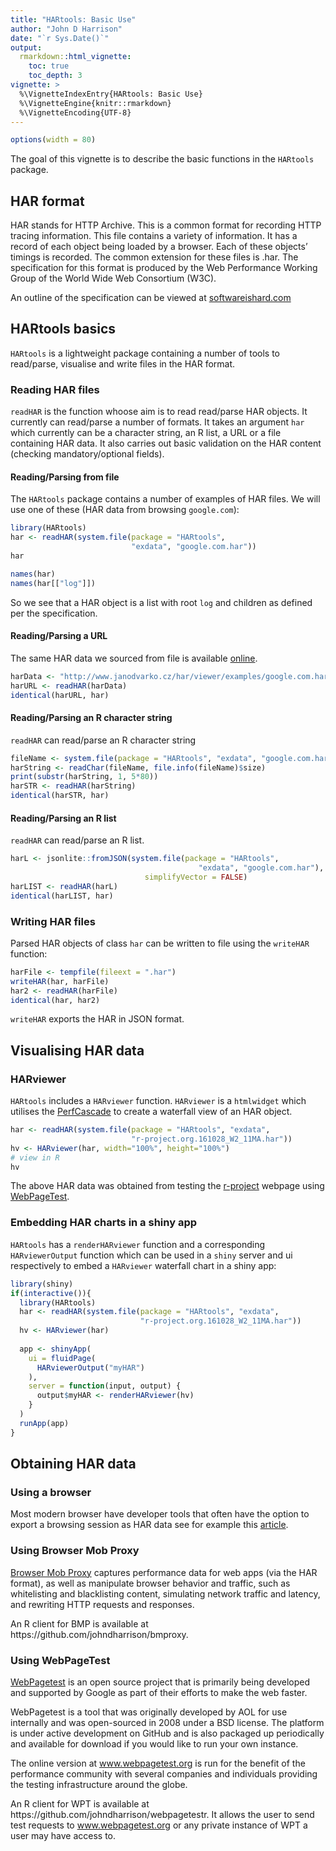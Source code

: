 ```yaml
---
title: "HARtools: Basic Use"
author: "John D Harrison"
date: "`r Sys.Date()`"
output: 
  rmarkdown::html_vignette:
    toc: true
    toc_depth: 3
vignette: >
  %\VignetteIndexEntry{HARtools: Basic Use}
  %\VignetteEngine{knitr::rmarkdown}
  %\VignetteEncoding{UTF-8}
---
```


```r
options(width = 80)
```
The goal of this vignette is to describe the basic functions in the 
`HARtools` package.

## HAR format

HAR stands for HTTP Archive. This is a common format for recording HTTP 
tracing information. This file contains a variety of information. It has a 
record of each object being loaded by a browser. Each of these objects’ 
timings is recorded. The common extension for these files is .har.  The 
specification for this format is produced by the Web Performance Working
Group of the World Wide Web Consortium (W3C).

An outline of the specification can be viewed at [softwareishard.com](http://www.softwareishard.com/blog/har-12-spec/)

## HARtools basics

`HARtools` is a lightweight package containing a number of tools to
read/parse, visualise and write files in the HAR format.

### Reading HAR files
`readHAR` is the function whoose aim is to read read/parse HAR objects. It
currently can read/parse a number of formats. It takes an argument `har` 
which currently can be a character string, an R list, a URL or a file
containing HAR data. It also carries out basic validation on the HAR 
content (checking mandatory/optional fields).

#### Reading/Parsing from file

The `HARtools` package contains a number of examples of HAR files. We will
use one of these (HAR data from browsing `google.com`):

```r
library(HARtools)
har <- readHAR(system.file(package = "HARtools", 
                           "exdata", "google.com.har"))
har
```
```r
names(har)
names(har[["log"]])
```

So we see that a HAR object is a list with root `log` and children as 
defined per the specification. 

#### Reading/Parsing a URL
The same HAR data we sourced from file is available [online](http://www.janodvarko.cz/har/viewer/examples/google.com.har).

```r
harData <- "http://www.janodvarko.cz/har/viewer/examples/google.com.har"
harURL <- readHAR(harData)
identical(harURL, har)
```

#### Reading/Parsing an R character string

`readHAR` can read/parse an R character string

```r
fileName <- system.file(package = "HARtools", "exdata", "google.com.har")
harString <- readChar(fileName, file.info(fileName)$size)
print(substr(harString, 1, 5*80))
harSTR <- readHAR(harString)
identical(harSTR, har)

```

#### Reading/Parsing an R list

`readHAR` can read/parse an R list.

```r
harL <- jsonlite::fromJSON(system.file(package = "HARtools",
                                          "exdata", "google.com.har"),
                              simplifyVector = FALSE)
harLIST <- readHAR(harL)
identical(harLIST, har)

```

### Writing HAR files

Parsed HAR objects of class `har` can be written to file using the
`writeHAR` function:

```r
harFile <- tempfile(fileext = ".har")
writeHAR(har, harFile)
har2 <- readHAR(harFile)
identical(har, har2)
```

`writeHAR` exports the HAR in JSON format.


## Visualising HAR data

### HARviewer

`HARtools` includes a `HARviewer` function. `HARviewer` is a `htmlwidget`
which utilises the [PerfCascade](https://github.com/micmro/PerfCascade) to 
create a waterfall view of an HAR object.

```r
har <- readHAR(system.file(package = "HARtools", "exdata",
                           "r-project.org.161028_W2_11MA.har"))
hv <- HARviewer(har, width="100%", height="100%")
# view in R
hv

```

The above HAR data was obtained from testing the [r-project](http://r-project.org)
webpage using [WebPageTest](https://www.webpagetest.org/). 

### Embedding HAR charts in a shiny app

`HARtools` has a `renderHARviewer` function and a corresponding `HARviewerOutput`
function which can be used in a `shiny` server and ui respectively to 
embed a `HARviewer` waterfall chart in a shiny app:

```r
library(shiny)
if(interactive()){
  library(HARtools)
  har <- readHAR(system.file(package = "HARtools", "exdata",
                             "r-project.org.161028_W2_11MA.har"))
  hv <- HARviewer(har)
  
  app <- shinyApp(
    ui = fluidPage(
      HARviewerOutput("myHAR")
    ),
    server = function(input, output) {
      output$myHAR <- renderHARviewer(hv)
    }
  )  
  runApp(app)
}
```

## Obtaining HAR data

### Using a browser
Most modern browser have developer tools that often have the option to 
export a browsing session as HAR data see for example this 
[article](https://confluence.atlassian.com/kb/generating-har-files-and-analysing-web-requests-720420612.html).

### Using Browser Mob Proxy

[Browser Mob Proxy](https://bmp.lightbody.net/) captures performance data 
for web apps (via the HAR format), as well as manipulate browser behavior 
and traffic, such as whitelisting and blacklisting content, simulating 
network traffic and latency, and rewriting HTTP requests and responses.

An R client for BMP is available at 
https://github.com/johndharrison/bmproxy.

### Using WebPageTest

[WebPagetest](https://github.com/WPO-Foundation/webpagetest) is an open 
source project that is primarily being developed and supported by Google 
as part of their efforts to make the web faster.

WebPagetest is a tool that was originally developed by AOL for use 
internally and was open-sourced in 2008 under a BSD license. The platform 
is under active development on GitHub and is also packaged up periodically
and available for download if you would like to run your own instance.

The online version at [www.webpagetest.org](https://www.webpagetest.org) 
is run for the benefit of the performance community with several companies 
and individuals providing the testing infrastructure around the globe.

An R client for WPT is available at 
https://github.com/johndharrison/webpagetestr. It allows the user to send
test requests to [www.webpagetest.org](https://www.webpagetest.org) or any
private instance of WPT a user may have access to.

